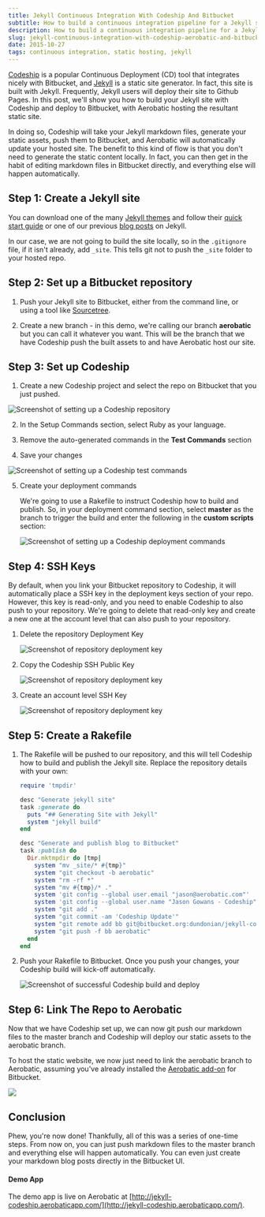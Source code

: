 ```yaml
---
title: Jekyll Continuous Integration With Codeship And Bitbucket
subtitle: How to build a continuous integration pipeline for a Jekyll static site
description: How to build a continuous integration pipeline for a Jekyll static site using Codeship for CI, Bitbucket for code hosting, and Aerobatic for hosting the static site.
slug: jekyll-continuous-integration-with-codeship-aerobatic-and-bitbucket
date: 2015-10-27
tags: continuous integration, static hosting, jekyll
---
```


[Codeship](https://codeship.com) is a popular Continuous Deployment (CD) tool that integrates nicely with Bitbucket, and [Jekyll](http://jekyllrb.com) is a static site generator. In fact, this site is built with Jekyll. Frequently, Jekyll users will deploy their site to Github Pages. In this post, we'll show you how to build your Jekyll site with Codeship and deploy to Bitbucket, with Aerobatic hosting the resultant static site.

In doing so, Codeship will take your Jekyll markdown files, generate your static assets, push them to Bitbucket, and Aerobatic will automatically update your hosted site. The benefit to this kind of flow is that you don't need to generate the static content locally. In fact, you can then get in the habit of editing markdown files in Bitbucket directly, and everything else will happen automatically.

## Step 1: Create a Jekyll site

You can download one of the many [Jekyll themes](http://jekyllthemes.org/) and follow their [quick start guide](http://jekyllrb.com/docs/quickstart/) or one of our previous [blog posts](migrate-a-blog-from-wordpress-to-jekyll-and-host-it-on-bitbucket.html) on Jekyll.

In our case, we are not going to build the site locally, so in the `.gitignore` file, if it isn't already, add `_site`. This tells git not to push the `_site` folder to your hosted repo.

## Step 2: Set up a Bitbucket repository

1. Push your Jekyll site to Bitbucket, either from the command line, or using a tool like [Sourcetree](https://www.sourcetreeapp.com/).

2. Create a new branch - in this demo, we're calling our branch **aerobatic** but you can call it whatever you want. This will be the branch that we have Codeship push the built assets to and have Aerobatic host our site.

## Step 3: Set up Codeship

1. Create a new Codeship project and select the repo on Bitbucket that you just pushed.

<img class="img-responsive marketing-feature-showcase--screenshot" src="//www.aerobatic.com/media/blog/codeship/codeship1.png" alt="Screenshot of setting up a Codeship repository">

2. In the Setup Commands section, select Ruby as your language.

3. Remove the auto-generated commands in the **Test Commands** section

4. Save your changes

  <img class="img-responsive marketing-feature-showcase--screenshot" src="//www.aerobatic.com/media/blog/codeship/codeship2.png" alt="Screenshot of setting up a Codeship test commands">

5. Create your deployment commands

   We're going to use a Rakefile to instruct Codeship how to build and publish. So, in your deployment command section, select **master** as the branch to trigger the build and enter the following in the **custom scripts** section:

   <img class="img-responsive marketing-feature-showcase--screenshot" src="//www.aerobatic.com/media/blog/codeship/codeship3.png" alt="Screenshot of setting up a Codeship deployment commands">

## Step 4: SSH Keys

By default, when you link your Bitbucket repository to Codeship, it will automatically place a SSH key in the deployment keys section of your repo. However, this key is read-only, and you need to enable Codeship to also push to your repository. We're going to delete that read-only key and create a new one at the account level that can also push to your repository.

1. Delete the repository Deployment Key

   <img class="img-responsive marketing-feature-showcase--screenshot" src="//www.aerobatic.com/media/blog/codeship/repo-ssh.png" alt="Screenshot of repository deployment key">

2. Copy the Codeship SSH Public Key

   <img class="img-responsive marketing-feature-showcase--screenshot" src="//www.aerobatic.com/media/blog/codeship/codeship-ssh.png" alt="Screenshot of repository deployment key">

3. Create an account level SSH Key

   <img class="img-responsive marketing-feature-showcase--screenshot" src="//www.aerobatic.com/media/blog/codeship/acct-ssh.png" alt="Screenshot of repository deployment key">

## Step 5: Create a Rakefile

1.  The Rakefile will be pushed to our repository, and this will tell Codeship how to build and publish the Jekyll site. Replace the repository details with your own:

    ```ruby
    require 'tmpdir'

    desc "Generate jekyll site"
    task :generate do
      puts "## Generating Site with Jekyll"
      system "jekyll build"
    end

    desc "Generate and publish blog to Bitbucket"
    task :publish do
      Dir.mktmpdir do |tmp|
        system "mv _site/* #{tmp}"
        system "git checkout -b aerobatic"
        system "rm -rf *"
        system "mv #{tmp}/* ."
        system 'git config --global user.email "jason@aerobatic.com"'
        system 'git config --global user.name "Jason Gowans - Codeship"'
        system "git add ."
        system "git commit -am 'Codeship Update'"
        system "git remote add bb git@bitbucket.org:dundonian/jekyll-codeship.git"
        system "git push -f bb aerobatic"
      end
    end
    ```

2.  Push your Rakefile to Bitbucket. Once you push your changes, your Codeship build will kick-off automatically.

    <img class="img-responsive marketing-feature-showcase--screenshot" src="//www.aerobatic.com/media/blog/codeship/codeship-success.png" alt="Screenshot of successful Codeship build and deploy">

## Step 6: Link The Repo to Aerobatic

Now that we have Codeship set up, we can now git push our markdown files to the master branch and Codeship will deploy our static assets to the aerobatic branch.

To host the static website, we now just need to link the aerobatic branch to Aerobatic, assuming you've already installed the [Aerobatic add-on](https://bitbucket.org/account/addon-directory/) for Bitbucket.

<img class="img-responsive marketing-feature-showcase--screenshot" src="//www.aerobatic.com/media/blog/codeship/link-repo.png">

## Conclusion

Phew, you're now done! Thankfully, all of this was a series of one-time steps. From now on, you can just push markdown files to the master branch and everything else will happen automatically. You can even just create your markdown blog posts directly in the Bitbucket UI.

#### Demo App

The demo app is live on Aerobatic at [http://jekyll-codeship.aerobaticapp.com/](http://jekyll-codeship.aerobaticapp.com/).
